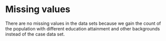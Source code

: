 # Missing values

There are no missing values in the data sets because we gain the count of the population with different education attainment and other backgrounds instead of the case data set. 